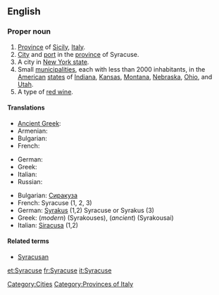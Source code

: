 ==English==
{{wikipedia}}

===Proper noun===
{{en-proper noun}}

# [[province|Province]] of [[Sicily]], [[Italy]].
# [[city|City]] and [[port]] in the [[province]] of Syracuse.
# A city in [[New York|New York state]].
# Small [[municipality|municipalities]], each with less than 2000 inhabitants, in the [[United States|American]] [[state]]s of [[Indiana]], [[Kansas]], [[Montana]], [[Nebraska]], [[Ohio]], and [[Utah]].
# A type of [[red wine]].

====Translations====
{{trans-top|city and port in the province of Syracuse}}
* [[Ancient Greek]]: {{tø|grc|Συρακοῦσαι|f|p|tr=Surakousai|sc=polytonic}}
* Armenian: {{t|hy|Սիրակուզա|tr=Sirakuza|sc=Armn}}
* Bulgarian: {{t|bg|Сиракуза|sc=Cyrl}}
* French: {{t|fr|Syracuse}}
{{trans-mid}}
* German: {{t|de|Syrakus}}
* Greek: {{t|el|Συρακούσες|tr=Syrakouses|sc=Grek}}
* Italian: {{t|it|Siracusa}}
* Russian: {{t|ru|Сиракузы|p|tr=Sirakúzy|sc=Cyrl}}
{{trans-bottom}}
*Bulgarian: [[Сиракуза]]
*French: Syracuse (1, 2, 3)
*German: [[Syrakus]] (1,2) Syracuse or Syrakus (3)
*Greek: (''modern'') [[ ]] (Syrakouses), (''ancient'') [[ ]] (Syrakousai)
*Italian: [[Siracusa]] (1,2)

====Related terms====
*[[Syracusan]]

[[Category:Cities]]
[[Category:Provinces of Italy]] 

[[et:Syracuse]]
[[fr:Syracuse]]
[[it:Syracuse]]